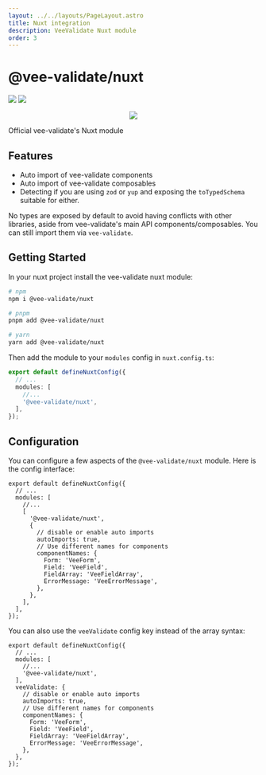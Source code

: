 ```yaml
---
layout: ../../layouts/PageLayout.astro
title: Nuxt integration
description: VeeValidate Nuxt module
order: 3
---
```



# @vee-validate/nuxt

<div class="mb-10 w-full flex items-center justify-center">
  <img class="h-40" src="https://github.com/logaretm/vee-validate/raw/main/logo.png" />

  <a class="ml-20" href="https://nuxt.com/" target="_blank">
    <img class="h-40" src="https://nuxt.com/assets/design-kit/logo/icon-green.svg" />
  </a>
</div>

<p align="center">
  <a href="https://github.com/sponsors/logaretm">
    <img src="https://sponsors.logaretm.com/sponsors.svg" />
  </a>
</p>

Official vee-validate's Nuxt module

## Features

- Auto import of vee-validate components
- Auto import of vee-validate composables
- Detecting if you are using `zod` or `yup` and exposing the `toTypedSchema` suitable for either.

<DocTip type="warn">

No types are exposed by default to avoid having conflicts with other libraries, aside from vee-validate's main API components/composables. You can still import them via `vee-validate`.

</DocTip>

## Getting Started

In your nuxt project install the vee-validate nuxt module:

```sh
# npm
npm i @vee-validate/nuxt

# pnpm
pnpm add @vee-validate/nuxt

# yarn
yarn add @vee-validate/nuxt
```

Then add the module to your `modules` config in `nuxt.config.ts`:

```ts
export default defineNuxtConfig({
  // ...
  modules: [
    //...
    '@vee-validate/nuxt',
  ],
});
```

## Configuration

You can configure a few aspects of the `@vee-validate/nuxt` module. Here is the config interface:

```ts{3-19}
export default defineNuxtConfig({
  // ...
  modules: [
    //...
    [
      '@vee-validate/nuxt',
      {
        // disable or enable auto imports
        autoImports: true,
        // Use different names for components
        componentNames: {
          Form: 'VeeForm',
          Field: 'VeeField',
          FieldArray: 'VeeFieldArray',
          ErrorMessage: 'VeeErrorMessage',
        },
      },
    ],
  ],
});
```

You can also use the `veeValidate` config key instead of the array syntax:

```ts{7-16}
export default defineNuxtConfig({
  // ...
  modules: [
    //...
    '@vee-validate/nuxt',
  ],
  veeValidate: {
    // disable or enable auto imports
    autoImports: true,
    // Use different names for components
    componentNames: {
      Form: 'VeeForm',
      Field: 'VeeField',
      FieldArray: 'VeeFieldArray',
      ErrorMessage: 'VeeErrorMessage',
    },
  },
});
```
